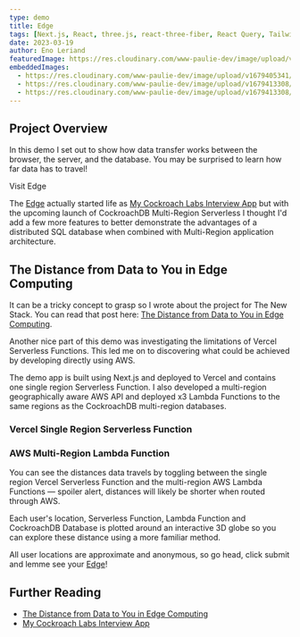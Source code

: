 ```yaml
---
type: demo
title: Edge
tags: [Next.js, React, three.js, react-three-fiber, React Query, Tailwind, NextAuth, pg-promise, CockroachDB]
date: 2023-03-19
author: Eno Leriand
featuredImage: https://res.cloudinary.com/www-paulie-dev/image/upload/v1679390489/paulie.dev/2023/03/edge-demo-featured-image.jpg
embeddedImages:
  - https://res.cloudinary.com/www-paulie-dev/image/upload/v1679405341/paulie.dev/2023/03/edge-demo-full-screen_qd4o9u.jpg
  - https://res.cloudinary.com/www-paulie-dev/image/upload/v1679413308/paulie.dev/2023/03/edge-demo-serverless_nvhedb.jpg
  - https://res.cloudinary.com/www-paulie-dev/image/upload/v1679413308/paulie.dev/2023/03/edge-demo-lambda_ptykp6.jpg
---
```


## Project Overview

In this demo I set out to show how data transfer works between the browser, the server, and the database. You may be
surprised to learn how far data has to travel!

<MarkdownCtaLink href="https://cockroachdb-edge-locations.vercel.app/">Visit Edge</MarkdownCtaLink>

The [Edge](https://cockroachdb-edge-locations.vercel.app/) actually started life as
[My Cockroach Labs Interview App](/posts/2023/02/cockroachlabs-interview-app/) but with the upcoming launch of
CockroachDB Multi-Region Serverless I thought I'd add a few more features to better demonstrate the advantages of a
distributed SQL database when combined with Multi-Region application architecture.

## The Distance from Data to You in Edge Computing

It can be a tricky concept to grasp so I wrote about the project for The New Stack. You can read that post here:
[The Distance from Data to You in Edge Computing](https://thenewstack.io/the-distance-from-data-to-you-in-edge-computing/).

<GatsbyImage alt="Edge - full screen globe" image={props.embedded.image1} />

Another nice part of this demo was investigating the limitations of Vercel Serverless Functions. This led me on to
discovering what could be achieved by developing directly using AWS.

The demo app is built using Next.js and deployed to Vercel and contains one single region Serverless Function. I also
developed a multi-region geographically aware AWS API and deployed x3 Lambda Functions to the same regions as the
CockroachDB multi-region databases.

### Vercel Single Region Serverless Function

<GatsbyImage alt="Vercel Single Region Serverless Function" image={props.embedded.image2} />

### AWS Multi-Region Lambda Function

<GatsbyImage alt="AWS Multi-Region Lambda Function" image={props.embedded.image3} />

You can see the distances data travels by toggling between the single region Vercel Serverless Function and the
multi-region AWS Lambda Functions — spoiler alert, distances will likely be shorter when routed through AWS.

Each user's location, Serverless Function, Lambda Function and CockroachDB Database is plotted around an interactive 3D
globe so you can explore these distance using a more familiar method.

All user locations are approximate and anonymous, so go head, click submit and lemme see your
[Edge](https://cockroachdb-edge-locations.vercel.app/)!

## Further Reading

- [The Distance from Data to You in Edge Computing](https://thenewstack.io/the-distance-from-data-to-you-in-edge-computing/)
- [My Cockroach Labs Interview App](/posts/2023/02/cockroachlabs-interview-app/)
